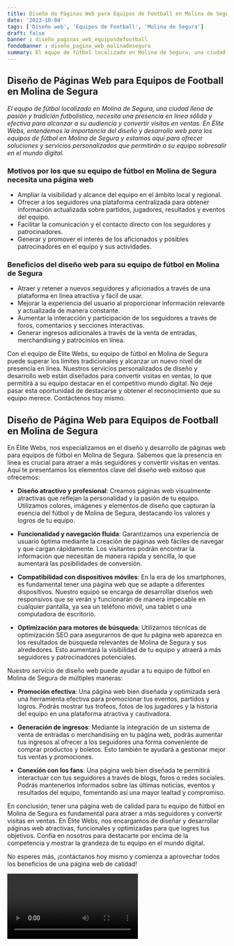 ```yaml
---
title: Diseño de Páginas Web para Equipos de Football en Molina de Segura
date: '2023-10-04'
tags: ['Diseño web', 'Equipos de Football', 'Molina de Segura']
draft: false
banner : diseño_paginas_web_equiposdefootball
fondoBanner : diseño_pagina_web_molinadesegura
summary: El equpo de fútbol localizado en Molina de Segura, una ciudad llena de pasión y tradición futbolística, necesita una presencia en línea sólida y efectiva para alcanzar a su audiencia y convertir visitas en ventas. En Élite Webs, entendemos la importancia del diseño y desarrollo web para los equipos de fútbol en Molina de Segura y estamos aquí para ofrecer soluciones y servicios personalizados que permitirán a su equipo sobresalir en el mundo digital.
---
```


## Diseño de Páginas Web para Equipos de Football en Molina de Segura

*El equpo de fútbol localizado en Molina de Segura, una ciudad llena de pasión y tradición futbolística, necesita una presencia en línea sólida y efectiva para alcanzar a su audiencia y convertir visitas en ventas. En Élite Webs, entendemos la importancia del diseño y desarrollo web para los equipos de fútbol en Molina de Segura y estamos aquí para ofrecer soluciones y servicios personalizados que permitirán a su equipo sobresalir en el mundo digital.*

### Motivos por los que su equipo de fútbol en Molina de Segura necesita una página web

- Ampliar la visibilidad y alcance del equipo en el ámbito local y regional.
- Ofrecer a los seguidores una plataforma centralizada para obtener información actualizada sobre partidos, jugadores, resultados y eventos del equipo.
- Facilitar la comunicación y el contacto directo con los seguidores y patrocinadores.
- Generar y promover el interés de los aficionados y posibles patrocinadores en el equipo y sus actividades.

### Beneficios del diseño web para su equipo de fútbol en Molina de Segura

- Atraer y retener a nuevos seguidores y aficionados a través de una plataforma en línea atractiva y fácil de usar.
- Mejorar la experiencia del usuario al proporcionar información relevante y actualizada de manera constante.
- Aumentar la interacción y participación de los seguidores a través de foros, comentarios y secciones interactivas.
- Generar ingresos adicionales a través de la venta de entradas, merchandising y patrocinios en línea.

Con el equipo de Élite Webs, su equipo de fútbol en Molina de Segura puede superar los límites tradicionales y alcanzar un nuevo nivel de presencia en línea. Nuestros servicios personalizados de diseño y desarrollo web están diseñados para convertir visitas en ventas, lo que permitirá a su equipo destacar en el competitivo mundo digital. No deje pasar esta oportunidad de destacarse y obtener el reconocimiento que su equipo merece. Contáctenos hoy mismo.

<GifSeo />

<Cta />

## Diseño de Página Web para Equipos de Football en Molina de Segura

En Élite Webs, nos especializamos en el diseño y desarrollo de páginas web para equipos de fútbol en Molina de Segura. Sabemos que la presencia en línea es crucial para atraer a más seguidores y convertir visitas en ventas. Aquí te presentamos los elementos clave del diseño web exitoso que ofrecemos:

- **Diseño atractivo y profesional**: Creamos páginas web visualmente atractivas que reflejan la personalidad y la pasión de tu equipo. Utilizamos colores, imágenes y elementos de diseño que capturan la esencia del fútbol y de Molina de Segura, destacando los valores y logros de tu equipo.

- **Funcionalidad y navegación fluida**: Garantizamos una experiencia de usuario óptima mediante la creación de páginas web fáciles de navegar y que cargan rápidamente. Los visitantes podrán encontrar la información que necesitan de manera rápida y sencilla, lo que aumentará las posibilidades de conversión.

- **Compatibilidad con dispositivos móviles**: En la era de los smartphones, es fundamental tener una página web que se adapte a diferentes dispositivos. Nuestro equipo se encarga de desarrollar diseños web responsivos que se verán y funcionarán de manera impecable en cualquier pantalla, ya sea un teléfono móvil, una tablet o una computadora de escritorio.

- **Optimización para motores de búsqueda**: Utilizamos técnicas de optimización SEO para asegurarnos de que tu página web aparezca en los resultados de búsqueda relevantes de Molina de Segura y sus alrededores. Esto aumentará la visibilidad de tu equipo y atraerá a más seguidores y patrocinadores potenciales.

Nuestro servicio de diseño web puede ayudar a tu equipo de fútbol en Molina de Segura de múltiples maneras:

- **Promoción efectiva**: Una página web bien diseñada y optimizada será una herramienta efectiva para promocionar tus eventos, partidos y logros. Podrás mostrar tus trofeos, fotos de los jugadores y la historia del equipo en una plataforma atractiva y cautivadora.

- **Generación de ingresos**: Mediante la integración de un sistema de venta de entradas o merchandising en tu página web, podrás aumentar tus ingresos al ofrecer a los seguidores una forma conveniente de comprar productos y boletos. Esto también te ayudará a gestionar mejor tus ventas y promociones.

- **Conexión con los fans**: Una página web bien diseñada te permitirá interactuar con tus seguidores a través de blogs, foros o redes sociales. Podrás mantenerlos informados sobre las últimas noticias, eventos y resultados del equipo, fomentando así una mayor lealtad y compromiso.

En conclusión, tener una página web de calidad para tu equipo de fútbol en Molina de Segura es fundamental para atraer a más seguidores y convertir visitas en ventas. En Élite Webs, nos encargamos de diseñar y desarrollar páginas web atractivas, funcionales y optimizadas para que logres tus objetivos. Confía en nosotros para destacarte por encima de la competencia y mostrar la grandeza de tu equipo en el mundo digital.

No esperes más, ¡contáctanos hoy mismo y comienza a aprovechar todos los beneficios de una página web de calidad!

<Video />

<CtaBot job='Equipos de Football' city='Molina de Segura'/>

<Gmaps query='Molina de Segura+españa+maps' />